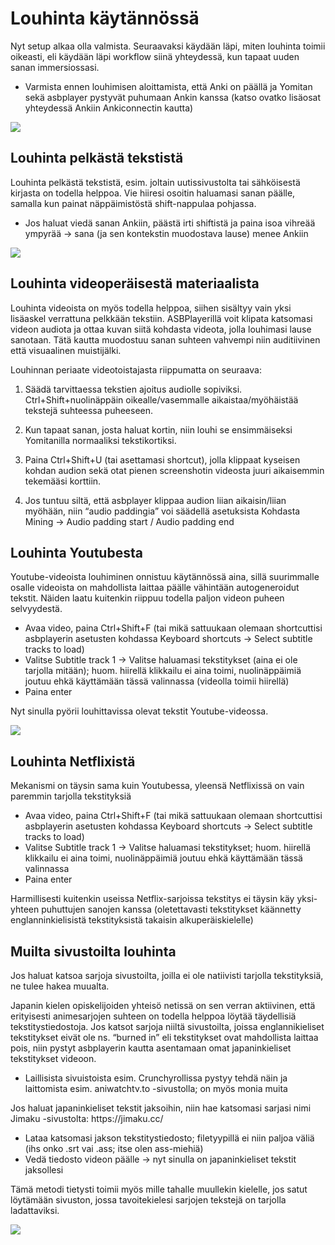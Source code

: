 # Louhinta käytännössä {#Louhinta-kaytannossa}

Nyt setup alkaa olla valmista. Seuraavaksi käydään läpi, miten louhinta toimii oikeasti, eli käydään läpi workflow siinä yhteydessä, kun tapaat uuden sanan immersiossasi. 

- Varmista ennen louhimisen aloittamista, että Anki on päällä ja Yomitan sekä asbplayer pystyvät puhumaan Ankin kanssa (katso ovatko lisäosat yhteydessä Ankiin Ankiconnectin kautta)

![](_main_files/connected.PNG)

## Louhinta pelkästä tekstistä {#Louhinta-pelkasta-tekstista}

Louhinta pelkästä tekstistä, esim. joltain uutissivustolta tai sähköisestä kirjasta on todella helppoa. Vie hiiresi osoitin haluamasi sanan päälle, samalla kun painat näppäimistöstä shift-nappulaa pohjassa. 

- Jos haluat viedä sanan Ankiin, päästä irti shiftistä ja paina isoa vihreää ympyrää -> sana (ja sen kontekstin muodostava lause) menee Ankiin

![](_main_files/mushoku.gif)

## Louhinta videoperäisestä materiaalista {#Louhinta-videoperaisesta-materiaalista}

Louhinta videoista on myös todella helppoa, siihen sisältyy vain yksi lisäaskel verrattuna pelkkään tekstiin. ASBPlayerillä voit klipata katsomasi videon audiota ja ottaa kuvan siitä kohdasta videota, jolla louhimasi lause sanotaan. Tätä kautta muodostuu sanan suhteen vahvempi niin auditiivinen että visuaalinen muistijälki. 

Louhinnan periaate videotoistajasta riippumatta on seuraava:

1. Säädä tarvittaessa tekstien ajoitus audiolle sopiviksi. Ctrl+Shift+nuolinäppäin oikealle/vasemmalle aikaistaa/myöhäistää tekstejä suhteessa puheeseen.

2. Kun tapaat sanan, josta haluat kortin, niin louhi se ensimmäiseksi Yomitanilla normaaliksi tekstikortiksi. 

3. Paina Ctrl+Shift+U (tai asettamasi shortcut), jolla klippaat kyseisen kohdan audion sekä otat pienen screenshotin videosta juuri aikaisemmin tekemääsi korttiin. 

4. Jos tuntuu siltä, että asbplayer klippaa audion liian aikaisin/liian myöhään, niin "audio paddingia" voi säädellä asetuksista Kohdasta Mining -> Audio padding start / Audio padding end 

## Louhinta Youtubesta 

Youtube-videoista louhiminen onnistuu käytännössä aina, sillä suurimmalle osalle videoista on mahdollista laittaa päälle vähintään autogeneroidut tekstit. Näiden laatu kuitenkin riippuu todella paljon videon puheen selvyydestä.

- Avaa video, paina Ctrl+Shift+F (tai mikä sattuukaan olemaan shortcuttisi asbplayerin asetusten kohdassa Keyboard shortcuts -> Select subtitle tracks to load)
- Valitse Subtitle track 1 -> Valitse haluamasi tekstitykset (aina ei ole tarjolla mitään); huom. hiirellä klikkailu ei aina toimi, nuolinäppäimiä joutuu ehkä käyttämään tässä valinnassa (videolla toimii hiirellä)
- Paina enter 

Nyt sinulla pyörii louhittavissa olevat tekstit Youtube-videossa. 

![](_main_files/youtubelouhinta.gif)

## Louhinta Netflixistä {#Louhinta-netflixista}

Mekanismi on täysin sama kuin Youtubessa, yleensä Netflixissä on vain paremmin tarjolla tekstityksiä

- Avaa video, paina Ctrl+Shift+F (tai mikä sattuukaan olemaan shortcuttisi asbplayerin asetusten kohdassa Keyboard shortcuts -> Select subtitle tracks to load)
- Valitse Subtitle track 1 -> Valitse haluamasi tekstitykset; huom. hiirellä klikkailu ei aina toimi, nuolinäppäimiä joutuu ehkä käyttämään tässä valinnassa
- Paina enter 

Harmillisesti kuitenkin useissa Netflix-sarjoissa tekstitys ei täysin käy yksi-yhteen puhuttujen sanojen kanssa (oletettavasti tekstitykset käännetty englanninkielisistä tekstityksistä takaisin alkuperäiskielelle) 

## Muilta sivustoilta louhinta 

Jos haluat katsoa sarjoja sivustoilta, joilla ei ole natiivisti tarjolla tekstityksiä, ne tulee hakea muualta. 

Japanin kielen opiskelijoiden yhteisö netissä on sen verran aktiivinen, että erityisesti animesarjojen suhteen on todella helppoa löytää täydellisiä tekstitystiedostoja. 
Jos katsot sarjoja niiltä sivustoilta, joissa englannikieliset tekstitykset eivät ole ns. "burned in" eli tekstitykset ovat mahdollista laittaa pois, niin pystyt asbplayerin kautta asentamaan omat japaninkieliset tekstitykset videoon. 

- Laillisista sivuistoista esim. Crunchyrollissa pystyy tehdä näin ja laittomista esim. aniwatchtv.to -sivustolla; on myös monia muita

Jos haluat japaninkieliset tekstit jaksoihin, niin hae katsomasi sarjasi nimi Jimaku -sivustolta: https://jimaku.cc/

- Lataa katsomasi jakson tekstitystiedosto; filetyypillä ei niin paljoa väliä (ihs onko .srt vai .ass; itse olen ass-miehiä)
- Vedä tiedosto videon päälle -> nyt sinulla on japaninkieliset tekstit jaksollesi 

Tämä metodi tietysti toimii myös mille tahalle muullekin kielelle, jos satut löytämään sivuston, jossa tavoitekielesi sarjojen tekstejä on tarjolla ladattaviksi. 

![](_main_files/aniwatchlouhinta.gif)

